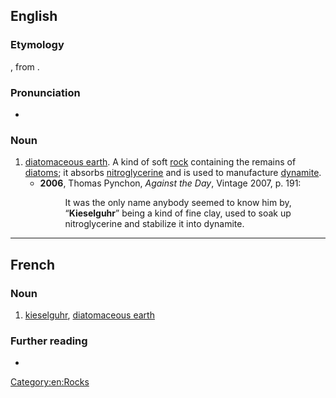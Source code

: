 ==English==
{{wikipedia}}

===Etymology===
{{bor+|en|de|Kieselguhr}}, from {{compound|de|Kiesel|t1=pebble, gravel|de|Guhr|t2=[[guhr]]|nocat=1}}.

===Pronunciation===
* {{a|UK}} {{IPA|en|/ˈkiːzəlɡʊə/}}

===Noun===
{{en-noun|~}}

# [[diatomaceous earth]]. A kind of soft [[rock]] containing the remains of [[diatom]]s; it absorbs [[nitroglycerine]] and is used to manufacture [[dynamite]].
#* '''2006''', Thomas Pynchon, ''Against the Day'', Vintage 2007, p. 191:
#*: It was the only name anybody seemed to know him by, “'''Kieselguhr'''” being a kind of fine clay, used to soak up nitroglycerine and stabilize it into dynamite.

[[Category:en:Rocks]]

----

==French==
{{wikipedia|lang=fr}}

===Noun===
{{fr-noun|m}}

# [[#English|kieselguhr]], [[diatomaceous earth]]
#: {{syn|fr|terre d'infusoires|terre diatomée}}

===Further reading===
* {{R:TLFi}}